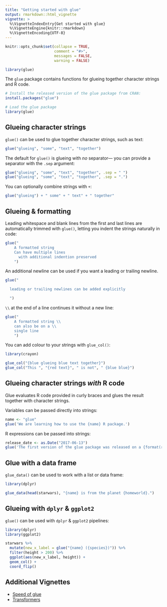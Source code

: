 ```yaml
---
title: "Getting started with glue"
output: rmarkdown::html_vignette
vignette: >
  %\VignetteIndexEntry{Get started with glue}
  %\VignetteEngine{knitr::rmarkdown}
  %\VignetteEncoding{UTF-8}
---
```


```r
knitr::opts_chunk$set(collapse = TRUE,
                      comment = "#>",
                      messages = FALSE,
                      warning = FALSE)

library(glue)
```

The `glue` package contains functions for glueing together character strings and R code.

```r
# Install the released version of the glue package from CRAN:
install.packages("glue")

# Load the glue package
library(glue)
```

## Glueing character strings

`glue()` can be used to glue together character strings, such as text:

```r
glue("glueing", "some", "text", "together")
```

The default for `glue()` is glueing with *no* separator--- you can provide a separator with the `.sep` argument:

```r
glue("glueing", "some", "text", "together", .sep = " ")
glue("glueing", "some", "text", "together", .sep = ".")
```

You can optionally combine strings with `+`:

```r
glue("glueing") + " some" + " text" + " together"
```

## Glueing & formatting

Leading whitespace and blank lines from the first and last lines are automatically trimmed with `glue()`, letting you indent the strings naturally in code:

```r
glue("
    A formatted string
    Can have multiple lines
      with additional indention preserved
    ")
```

An additional newline can be used if you want a leading or trailing newline.

```r
glue("

  leading or trailing newlines can be added explicitly

  ")
```

`\\` at the end of a line continues it without a new line:

```r
glue("
    A formatted string \\
    can also be on a \\
    single line
    ")
```

You can add colour to your strings with `glue_col()`:

```r
library(crayon)

glue_col("{blue glueing blue text together}")
glue_col("This ", "{red text}", " is not", " {blue blue}")

```

## Glueing character strings *with* R code

Glue evaluates R code provided in curly braces and glues the result together with character strings.

Variables can be passed directly into strings:

```r
name <- "glue"
glue('We are learning how to use the {name} R package.')
```

R expressions can be passed into strings:

```r
release_date <- as.Date("2017-06-13")
glue('The first version of the glue package was released on a {format(release_date, "%A")}.')
```

## Glue with a data frame

`glue_data()` can be used to work with a list or data frame:

```r
library(dplyr)

glue_data(head(starwars), "{name} is from the planet {homeworld}.")
```

## Glueing with `dplyr` & `ggplot2`

`glue()` can be used with `dplyr` & `ggplot2` pipelines:

```r
library(dplyr)
library(ggplot2)

starwars %>%
  mutate(new_x_label = glue("{name} ({species})")) %>% 
  filter(height > 200) %>% 
  ggplot(aes(new_x_label, height)) +
  geom_col() +
  coord_flip()
```

## Additional Vignettes

-   [Speed of glue](https://glue.tidyverse.org/articles/speed.html)
-   [Transformers](https://glue.tidyverse.org/articles/transformers.html)

